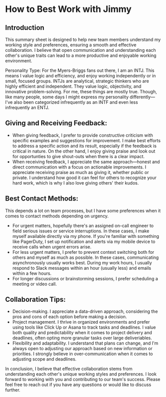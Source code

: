 # How to Best Work with Jimmy

## Introduction

This summary sheet is designed to help new team members understand my working style and preferences, ensuring a smooth
and effective collaboration. I believe that open communication and understanding each other's unique traits can lead to
a more productive and enjoyable working environment.

Personality Type: For the Myers-Briggs fans out there, I am an INTJ. This means I value logic and efficiency, and enjoy
working independently or in small, focused groups. INTJs are analytical, strategic thinkers who are highly efficient and
independent. They value logic, objectivity, and innovative problem-solving. For me, these things are mostly true.
Though, like many people, some days I might express my personality differently—I've also been categorized infrequently
as an INTF and even less infrequently an ENTJ.

## Giving and Receiving Feedback:

-   When giving feedback, I prefer to provide constructive criticism with specific examples and suggestions for
    improvement. I make best efforts to address a specific action and its result, especially if the feedback is critical
    in nature. On the other hand, I enjoy giving praise and look out for opportunties to give shout-outs when there is a
    clear impact.
-   When receiving feedback, I appreciate the same approach—honest and direct communication with a focus on actionable
    improvements. I appreciate receiving praise as much as giving it, whether public or private. I understand how good
    it can feel for others to recognize your hard work, which is why I also love giving others' their kudos.

## Best Contact Methods:

This depends a lot on team processes, but I have some preferences when it comes to contact methods depending on urgency.

-   For urgent matters, hopefully there's an assigned on-call engineer to field serious issues or service interruptions.
    In these cases, I make myself available directly via my phone. If you're familiar with something like PagerDuty, I
    set up notification and alerts via my mobile device to receive calls when urgent errors arise.
-   For less urgent matters, I prefer to prevent context switching both for others and myself as much as possible. In
    these cases, communicating asynchronously usually works best. During my work hours, I usually respond to Slack
    messages within an hour (usually less) and emails within a few hours.
-   For longer discussions or brainstorming sessions, I prefer scheduling a meeting or video call.

## Collaboration Tips:

-   Decision-making. I appreciate a data-driven approach, considering the pros and cons of each option before making a
    decision.
-   Project management. I thrive in organized environments and prefer using tools like Click Up or Asana to track tasks
    and deadlines. I value both quality and predictability when it comes to project delivery and deadlines, often opting
    more granular tasks over large deliveriables.
-   Flexibility and adaptability. I understand that plans can change, and I'm always open to adjusting our approach
    based on new information or priorities. I strongly believe in over-communication when it comes to adjusting scope
    and deadlines.

In conclusion, I believe that effective collaboration stems from understanding each other's unique working styles and
preferences. I look forward to working with you and contributing to our team's success. Please feel free to reach out if
you have any questions or would like to discuss further.
